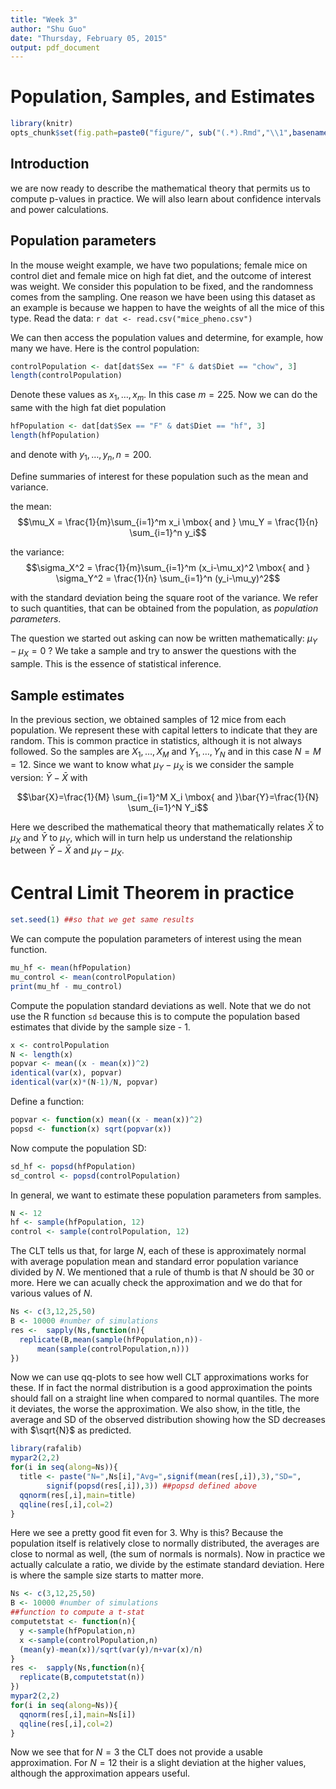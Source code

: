 ```yaml
---
title: "Week 3"
author: "Shu Guo"
date: "Thursday, February 05, 2015"
output: pdf_document
---
```

# Population, Samples, and Estimates

```r
library(knitr)
opts_chunk$set(fig.path=paste0("figure/", sub("(.*).Rmd","\\1",basename(knitr:::knit_concord$get('infile'))), "-"))
```
## Introduction
we are now ready to describe the mathematical theory that permits us to compute p-values in practice. We will also learn about confidence intervals and power calculations. 

## Population parameters
In the mouse weight example, we have two populations; female mice on control diet and female mice on high fat diet, and the outcome of interest was weight. We consider this population to be fixed, and the randomness comes from the sampling. One reason we have been using this dataset as an example is because we happen to have the weights of all the mice of this type. Read the data: `r dat <- read.csv("mice_pheno.csv")`

We can then access the population values and determine, for example, how many we have. Here is the control population:

```r
controlPopulation <- dat[dat$Sex == "F" & dat$Diet == "chow", 3]
length(controlPopulation)
```

Denote these values as $x_1,\dots,x_m$. In this case $m=225$. Now we can do the same with the high fat diet population

```r
hfPopulation <- dat[dat$Sex == "F" & dat$Diet == "hf", 3]
length(hfPopulation)
```
and denote with $y_1, \dots, y_n, n = 200$.

Define summaries of interest for these population such as the mean and variance. 

the mean:
$$\mu_X = \frac{1}{m}\sum_{i=1}^m x_i \mbox{ and } \mu_Y = \frac{1}{n} \sum_{i=1}^n y_i$$

the variance:  
$$\sigma_X^2 = \frac{1}{m}\sum_{i=1}^m (x_i-\mu_x)^2 \mbox{ and } \sigma_Y^2 = \frac{1}{n} \sum_{i=1}^n (y_i-\mu_y)^2$$

with the standard deviation being the square root of the variance. We refer to such quantities, that can be obtained from the population, as _population parameters_.

The question we started out asking can now be written mathematically: $\mu_Y - \mu_X = 0$ ? We take a sample and try to answer the questions with
the sample. This is the essence of statistical inference.

## Sample estimates

In the previous section, we obtained samples of 12 mice from each population. We represent these with capital letters to indicate that they are random. This is common practice in statistics, although it is not always followed. So the samples are $X_1,\dots,X_M$ and $Y_1,\dots,Y_N$ and in this case $N=M=12$. Since we want to know what $\mu_Y - \mu_X$ is we consider the sample version: $\bar{Y}-\bar{X}$  with 

$$\bar{X}=\frac{1}{M} \sum_{i=1}^M X_i \mbox{ and }\bar{Y}=\frac{1}{N} \sum_{i=1}^N Y_i$$

Here we described the mathematical theory that mathematically relates $\bar{X}$ to $\mu_X$ and $\bar{Y}$ to $\mu_Y$, which will in turn help us understand the relationship between $\bar{Y}-\bar{X}$  and $\mu_Y - \mu_X$.

# Central Limit Theorem in practice

```r
set.seed(1) ##so that we get same results
```

We can compute the population parameters of interest using the mean function.

```r
mu_hf <- mean(hfPopulation)
mu_control <- mean(controlPopulation)
print(mu_hf - mu_control)
```

Compute the population standard deviations as well. Note that we do not use the R function `sd` because this is to compute the population based estimates that divide by the sample size - 1. 

```r
x <- controlPopulation
N <- length(x)
popvar <- mean((x - mean(x))^2)
identical(var(x), popvar)
identical(var(x)*(N-1)/N, popvar)
```

Define a function:

```r
popvar <- function(x) mean((x - mean(x))^2)
popsd <- function(x) sqrt(popvar(x))
```

Now compute the population SD:

```r
sd_hf <- popsd(hfPopulation)
sd_control <- popsd(controlPopulation)
```

In general, we want to estimate these population parameters from samples.

```r
N <- 12
hf <- sample(hfPopulation, 12)
control <- sample(controlPopulation, 12)
```

The CLT tells us that, for large $N$, each of these is approximately normal with average population mean and standard error population variance divided by $N$. We mentioned that a rule of thumb is that $N$ should be 30 or more. Here we can acually check the approximation and we do that for various values of $N$.

```r
Ns <- c(3,12,25,50)
B <- 10000 #number of simulations
res <-  sapply(Ns,function(n){
  replicate(B,mean(sample(hfPopulation,n))-
      mean(sample(controlPopulation,n)))
})
```

Now we can use qq-plots to see how well CLT approximations  works for these. If in fact the normal distribution is a good approximation the points should fall on a straight line when compared to normal quantiles. The more it deviates, the worse the approximation.  We also show, in the title, the average and SD of the observed distribution showing how the SD decreases with $\sqrt{N}$ as predicted. 

```r
library(rafalib)
mypar2(2,2)
for(i in seq(along=Ns)){
  title <- paste("N=",Ns[i],"Avg=",signif(mean(res[,i]),3),"SD=",
        signif(popsd(res[,i]),3)) ##popsd defined above
  qqnorm(res[,i],main=title)
  qqline(res[,i],col=2)
}
```

Here we see a pretty good fit even for 3. Why is this? Because the population itself is relatively close to normally distributed, the averages are close to normal as well, (the sum of normals is normals). Now in practice we actually calculate a ratio, we divide by the estimate standard deviation. Here is where the sample size starts to matter more.

```r
Ns <- c(3,12,25,50)
B <- 10000 #number of simulations
##function to compute a t-stat
computetstat <- function(n){
  y <-sample(hfPopulation,n)
  x <-sample(controlPopulation,n)
  (mean(y)-mean(x))/sqrt(var(y)/n+var(x)/n)
}
res <-  sapply(Ns,function(n){
  replicate(B,computetstat(n))
})
mypar2(2,2)
for(i in seq(along=Ns)){
  qqnorm(res[,i],main=Ns[i])
  qqline(res[,i],col=2)
}
```

Now we see that for $N=3$ the CLT does not provide a usable approximation. For $N=12$ their is a slight deviation at the higher values, although the approximation appears useful. 


